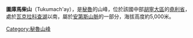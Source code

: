{{Coord|11|38|38|S|76|9|35|W|display=title}}

'''圖庫馬柴山'''（Tukumach'ay），是[[秘魯|秘魯]]的山峰，位於該國中部[[胡寧大區|胡寧大區]]的[[堯利省|堯利省]]，處於[[瓦克拉科查湖|瓦克拉科查湖]]以南，屬於[[安第斯山脈|安第斯山脈]]的一部分，海拔高度約5,000米。

{{Peru-geo-stub}}
[[Category:秘魯山峰|Category:秘魯山峰]]